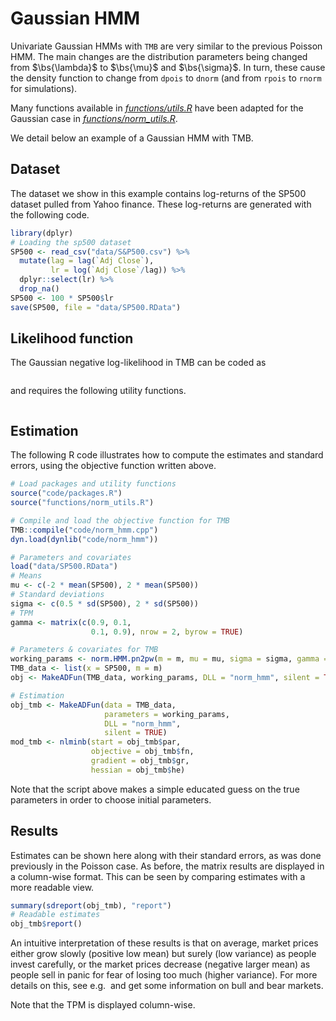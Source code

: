 # Gaussian HMM

Univariate Gaussian HMMs with `TMB` are very similar to the previous Poisson HMM.
The main changes are the distribution parameters being changed from $\bs{\lambda}$ to $\bs{\mu}$ and $\bs{\sigma}$.
In turn, these cause the density function to change from `dpois` to `dnorm` (and from `rpois` to `rnorm` for simulations).

Many functions available in *[functions/utils.R](#utils.R)* have been adapted for the Gaussian case in *[functions/norm_utils.R](#norm_utils.R)*.

We detail below an example of a Gaussian HMM with TMB.

## Dataset
The dataset we show in this example contains log-returns of the SP500 dataset pulled from Yahoo finance.
These log-returns are generated with the following code.
```r
library(dplyr)
# Loading the sp500 dataset
SP500 <- read_csv("data/S&P500.csv") %>%
  mutate(lag = lag(`Adj Close`),
         lr = log(`Adj Close`/lag)) %>%
  dplyr::select(lr) %>%
  drop_na()
SP500 <- 100 * SP500$lr
save(SP500, file = "data/SP500.RData")
```

## Likelihood function
The Gaussian negative log-likelihood in TMB can be coded as
```Rcpp
```

and requires the following utility functions.
```Rcpp
```

## Estimation
The following R code illustrates how to compute the estimates and standard errors, using the objective function written above.
```r
# Load packages and utility functions
source("code/packages.R")
source("functions/norm_utils.R")

# Compile and load the objective function for TMB
TMB::compile("code/norm_hmm.cpp")
dyn.load(dynlib("code/norm_hmm"))

# Parameters and covariates
load("data/SP500.RData")
# Means
mu <- c(-2 * mean(SP500), 2 * mean(SP500))
# Standard deviations
sigma <- c(0.5 * sd(SP500), 2 * sd(SP500))
# TPM
gamma <- matrix(c(0.9, 0.1,
                  0.1, 0.9), nrow = 2, byrow = TRUE)

# Parameters & covariates for TMB
working_params <- norm.HMM.pn2pw(m = m, mu = mu, sigma = sigma, gamma = gamma)
TMB_data <- list(x = SP500, m = m)
obj <- MakeADFun(TMB_data, working_params, DLL = "norm_hmm", silent = TRUE)

# Estimation
obj_tmb <- MakeADFun(data = TMB_data,
                     parameters = working_params,
                     DLL = "norm_hmm",
                     silent = TRUE)
mod_tmb <- nlminb(start = obj_tmb$par,
                  objective = obj_tmb$fn,
                  gradient = obj_tmb$gr,
                  hessian = obj_tmb$he)
```
Note that the script above makes a simple educated guess on the true parameters in order to choose initial parameters.

## Results
Estimates can be shown here along with their standard errors, as was done previously in the Poisson case.
As before, the matrix results are displayed in a column-wise format.
This can be seen by comparing estimates with a more readable view.
```r
summary(sdreport(obj_tmb), "report")
# Readable estimates
obj_tmb$report()
```

An intuitive interpretation of these results is that on average, market prices either grow slowly (positive low mean) but surely (low variance) as people invest carefully, or the market prices decrease (negative larger mean) as people sell in panic for fear of losing too much (higher variance).
For more details on this, see e.g. \citet{bullaa} and get some information on bull and bear markets.

Note that the TPM is displayed column-wise.
